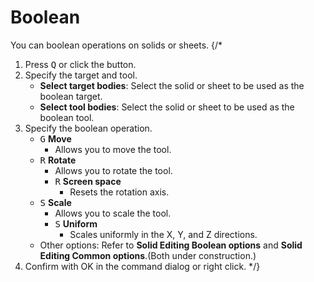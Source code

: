 
# Boolean

<Reference shortcut="Q" command="Boolean" button="Left of Command Bar" />

You can boolean operations on solids or sheets.
{/* 
1. Press <kbd>Q</kbd> or click the button.
2. Specify the target and tool.
   - **Select target bodies**: Select the solid or sheet to be used as the boolean target.
   - **Select tool bodies**: Select the solid or sheet to be used as the boolean tool.
3. Specify the boolean operation.
   - <kbd>G</kbd> **Move**
      - Allows you to move the tool.
   - <kbd>R</kbd> **Rotate**
      - Allows you to rotate the tool.
      - <kbd>R</kbd> **Screen space**
         - Resets the rotation axis.
   - <kbd>S</kbd> **Scale**
      - Allows you to scale the tool.
      - <kbd>S</kbd> **Uniform**
         - Scales uniformly in the X, Y, and Z directions.
   - Other options: Refer to **Solid Editing Boolean options** and **Solid Editing Common options**.(Both under construction.)
4. Confirm with OK in the command dialog or right click.
 */}